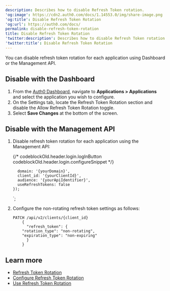 ```yaml
---
description: Describes how to disable Refresh Token rotation.
'og:image': https://cdn2.auth0.com/docs/1.14553.0/img/share-image.png
'og:title': Disable Refresh Token Rotation
'og:url': https://auth0.com/docs/
permalink: disable-refresh-token-rotation
title: Disable Refresh Token Rotation
'twitter:description': Describes how to disable Refresh Token rotation.
'twitter:title': Disable Refresh Token Rotation
---
```


You can disable <Tooltip tip="Refresh Token: Token used to obtain a renewed Access Token without forcing users to log in again." cta="View Glossary" href="/docs/glossary?term=refresh+token">refresh token</Tooltip> rotation for each application using Dashboard or the <Tooltip tip="Refresh Token: Token used to obtain a renewed Access Token without forcing users to log in again." cta="View Glossary" href="/docs/glossary?term=Management+API">Management API</Tooltip>.

## Disable with the Dashboard

1. From the [Auth0 Dashboard](https://manage.auth0.com/#), navigate to **Applications > Applications** and select the application you wish to configure.
2. On the Settings tab, locate the Refresh Token Rotation section and disable the Allow Refresh Token Rotation toggle.
3. Select **Save Changes** at the bottom of the screen.

## Disable with the Management API

1. Disable refresh token rotation for each application using the Management API:

   {/* codeblockOld.header.login.logInButton codeblockOld.header.login.configureSnippet */}


         domain: '{yourDomain}',
         client_id: '{yourClientId}',
         audience: '{yourApiIdentifier}',
         useRefreshTokens: false
       });
   `;

<AuthCodeBlock children={codeExample} language="javascript" />


   

   
2. Configure the non-rotating refresh token settings as follows:

   ```text lines
   PATCH /api/v2/clients/{client_id}
       {
         "refresh_token": {
       "rotation_type": "non-rotating",
       "expiration_type": "non-expiring"
         }
       }
   ```


   

   

## Learn more

* [Refresh Token Rotation](/docs/secure/tokens/refresh-tokens/refresh-token-rotation)
* [Configure Refresh Token Rotation](/docs/secure/tokens/refresh-tokens/configure-refresh-token-rotation)
* [Use Refresh Token Rotation](/docs/secure/tokens/refresh-tokens/use-refresh-token-rotation)